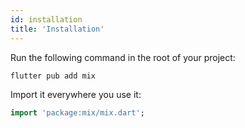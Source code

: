 ```yaml
---
id: installation
title: 'Installation'
---
```


Run the following command in the root of your project:

```
flutter pub add mix
```

Import it everywhere you use it:

```dart
import 'package:mix/mix.dart';
```